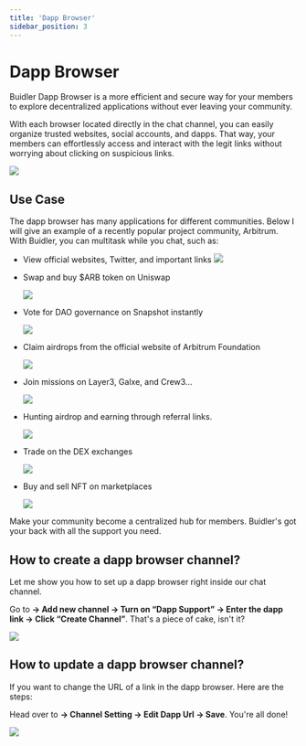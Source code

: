 ```yaml
---
title: 'Dapp Browser'
sidebar_position: 3
---
```



# Dapp Browser

Buidler Dapp Browser is a more efficient and secure way for your members to explore decentralized applications without ever leaving your community.

With each browser located directly in the chat channel, you can easily organize trusted websites, social accounts, and dapps. That way, your members can effortlessly access and interact with the legit links without worrying about clicking on suspicious links.

![](../../static/img/general/dapp-browser/dapp-browser-opensea.png)

## Use Case

The dapp browser has many applications for different communities. Below I will give an example of a recently popular project community, Arbitrum. With Buidler, you can multitask while you chat, such as:

- View official websites, Twitter, and important links
    ![](../../static/img/general/dapp-browser/dapp-browser-arb-website.png)
    
- Swap and buy $ARB token on Uniswap
    
    ![](../../static/img/general/dapp-browser/dapp-browser-uniswap.png)
    
- Vote for DAO governance on Snapshot instantly
    
    ![](../../static/img/general/dapp-browser/dapp-browser-dao-voting-snapshot.png)
    
- Claim airdrops from the official website of Arbitrum Foundation
    
    ![](../../static/img/general/dapp-browser/dapp-browser-arb-website-fullscreen.png)
    
- Join missions on Layer3, Galxe, and Crew3...
    
    ![](../../static/img/general/dapp-browser/dapp-browser-layer-3.png)
    
- Hunting airdrop and earning through referral links.
    
    ![](../../static/img/general/dapp-browser/dapp-browser-space-id.png)
    
- Trade on the DEX exchanges
    
    ![](../../static/img/general/dapp-browser/dapp-browser-kybernetwork-fullscreen.png)
    
- Buy and sell NFT on marketplaces
    
    ![](../../static/img/general/dapp-browser/dapp-browser-opensea.png)
    

Make your community become a centralized hub for members. Buidler's got your back with all the support you need.

## How to create a dapp browser channel?

Let me show you how to set up a dapp browser right inside our chat channel.

Go to **→ Add new channel →  Turn on “Dapp Support” → Enter the dapp link → Click “Create Channel”**. That's a piece of cake, isn't it?


![](../../static/img/general/dapp-browser/dapp-browser-create-channel.gif)
## How to update a dapp browser channel?

If you want to change the URL of a link in the dapp browser. Here are the steps:

Head over to **→ Channel Setting → Edit Dapp Url → Save**. You're all done!

![](../../static/img/general/dapp-browser/dapp-browser-edit-channel.gif)



